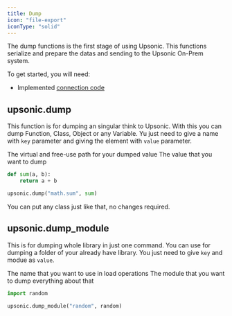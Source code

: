 ```yaml
---
title: Dump
icon: "file-export"
iconType: "solid"
---
```


The dump functions is the first stage of using Upsonic. This functions serialize and prepare the datas and sending to the Upsonic On-Prem system.


To get started, you will need:

- Implemented [connection code](/client/getting_started/connection)



## upsonic.dump

This function is for dumping an singular think to Upsonic. With this you can dump Function, Class, Object or any Variable. Yu just need to give a name with `key` parameter and giving the element with `value` parameter.

<ParamField path="key" type="string">
  The virtual and free-use path for your dumped value
</ParamField>
<ParamField path="value" type="any_python_thing">
  The value that you want to dump
</ParamField>


```python
def sum(a, b):
    return a + b

upsonic.dump("math.sum", sum)
```
<Info>You can put any class just like that, no changes required.</Info>



## upsonic.dump_module

This is for dumping whole library in just one command. You can use for dumping a folder of your already have library. You just need to give `key` and modue as `value`.

<ParamField path="key" type="string">
  The name that you want to use in load operations
</ParamField>
<ParamField path="value" type="module">
  The module that you want to dump everything about that
</ParamField>


```python
import random

upsonic.dump_module("random", random)
```